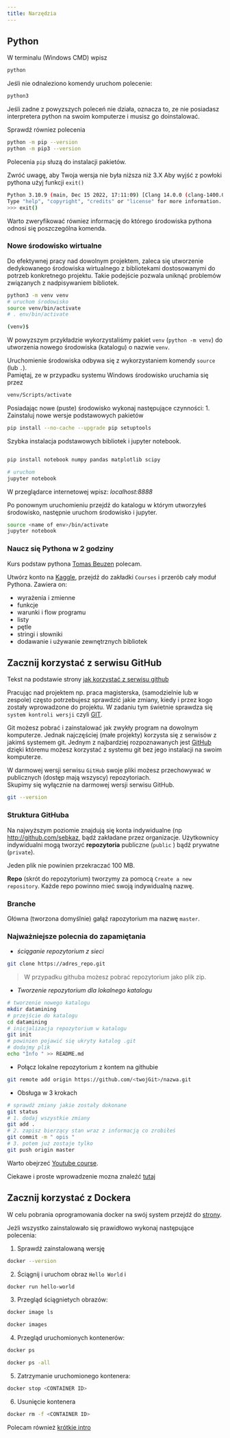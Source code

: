 ```yaml
---
title: Narzędzia
---
```


## Python

W terminalu (Windows CMD) wpisz
```bash
python
```
Jeśli nie odnaleziono komendy uruchom polecenie:
```bash
python3
```
Jeśli zadne z powyzszych poleceń nie działa, oznacza to, ze nie posiadasz interpretera python na swoim komputerze i musisz go doinstalować.

Sprawdź równiez polecenia 
```bash
python -m pip --version
python -m pip3 --version
```

Polecenia `pip`  słuzą do instalacji pakietów.

Zwróć uwagę, aby Twoja wersja nie była niższa niż 3.X
Aby wyjść z powłoki pythona użyj funkcji `exit()`
```bash
Python 3.10.9 (main, Dec 15 2022, 17:11:09) [Clang 14.0.0 (clang-1400.0.29.202)] on darwin
Type "help", "copyright", "credits" or "license" for more information.
>>> exit()
```

Warto zweryfikować równiez informację do którego środowiska pythona odnosi się poszczególna komenda.

### Nowe środowisko wirtualne

Do efektywnej pracy nad dowolnym projektem, zaleca się utworzenie dedykowanego środowiska wirtualnego z bibliotekami dostosowanymi do potrzeb konkretnego projektu. 
Takie podejście pozwala uniknąć problemów związanych z nadpisywaniem bibliotek.

```bash
python3 -m venv venv
# uruchom środowisko
source venv/bin/activate
# . env/bin/activate

(venv)$ 
```
W powyzszym przykładzie wykorzystaliśmy pakiet `venv` (`python -m venv`) do utworzenia nowego środowiska (katalogu) o nazwie `venv`.  

Uruchomienie środowiska odbywa się z wykorzystaniem komendy `source` (lub `.`).  
Pamiętaj, ze w przypadku systemu Windows środowisko uruchamia się przez 
```bash
venv/Scripts/activate
```

Posiadając nowe (puste) środowisko wykonaj następujące czynności: 
1. Zainstaluj nowe wersje podstawowych pakietów 
```bash
pip install --no-cache --upgrade pip setuptools
```

Szybka instalacja podstawowych bibliotek i jupyter notebook.
```bash

pip install notebook numpy pandas matplotlib scipy

# uruchom 
jupyter notebook
```
W przeglądarce internetowej wpisz: _localhost:8888_

Po ponownym uruchomieniu przejdź do katalogu w którym utworzyłeś środowisko, 
następnie uruchom środowisko i jupyter.

```bash
source <name of env>/bin/activate
jupyter notebook
```
### Naucz się Pythona w 2 godziny

Kurs podstaw pythona [Tomas Beuzen](https://www.tomasbeuzen.com/python-programming-for-data-science/README.html) polecam.

Utwórz konto na [Kaggle](https://kaggle.com), przejdź do zakładki `Courses` i przerób cały moduł Pythona. Zawiera on: 

- wyrażenia i zmienne
- funkcje
- warunki i flow programu
- listy
- pętle
- stringi i słowniki
- dodawanie i używanie zewnętrznych bibliotek


## Zacznij korzystać z serwisu GitHub
<div id="git"></div>
Tekst na podstawie strony [jak korzystać z serwisu github](http://pbiecek.github.io/Przewodnik/Programowanie/jak_korzystac_z_serwisu_github_i_waffle.html)


Pracując nad projektem np. praca magisterska, (samodzielnie lub w zespole) często potrzebujesz sprawdzić jakie zmiany, kiedy i przez kogo zostały wprowadzone do projektu.
W zadaniu tym świetnie sprawdza się `system kontroli wersji` czyli [GIT](https://git-scm.com). 

Git możesz pobrać i zainstalować jak zwykły program na dowolnym komputerze.
Jednak najczęściej (małe projekty) korzysta się z serwisów z jakimś systemem git. 
Jednym z najbardziej rozpoznawanych jest [GitHub](www.github.com) dzięki któremu możesz korzystać z systemu git bez jego instalacji na swoim komputerze.

W darmowej wersji serwisu `GitHub` swoje pliki możesz przechowywać w publicznych (dostęp mają wszyscy) repozytoriach.  
Skupimy się wyłącznie na darmowej wersji serwisu GitHub.

```bash
git --version
```

### Struktura GitHuba

Na najwyższym poziomie znajdują się konta indywidualne (np [http://github.com/sebkaz](http://github.com/sebkaz), bądź zakładane przez organizacje. 
Użytkownicy indywidualni mogą tworzyć **repozytoria** publiczne (`public` ) bądź prywatne (`private`). 

Jeden plik nie powinien przekraczać 100 MB.

**Repo** (skrót do repozytorium) tworzymy za pomocą `Create a new repository`.
 Każde repo powinno mieć swoją indywidualną nazwę. 

### Branche

Główna (tworzona domyślnie) gałąź rapozytorium ma nazwę `master`.


### Najważniejsze polecnia do zapamiętania

* _ściąganie repozytorium z sieci_

```bash
git clone https://adres_repo.git
```

> W przypadku githuba możesz pobrać repozytorium jako plik zip.

* _Tworzenie repozytorium dla lokalnego katalogu_

```bash
# tworzenie nowego katalogu
mkdir datamining
# przejście do katalogu
cd datamining
# inicjalizacja repozytorium w katalogu
git init
# powinien pojawić się ukryty katalog .git
# dodajmy plik
echo "Info " >> README.md
```

* Połącz lokalne repozytorium z kontem na githubie

```bash
git remote add origin https://github.com/<twojGit>/nazwa.git
```

* Obsługa w 3 krokach

```bash
# sprawdź zmiany jakie zostały dokonane
git status
# 1. dodaj wszystkie zmiany
git add .
# 2. zapisz bierzący stan wraz z informacją co zrobiłeś
git commit -m " opis "
# 3. potem już zostaje tylko
git push origin master
```
Warto obejrzeć [Youtube course](https://www.youtube.com/watch?v=HVsySz-h9r4).

Ciekawe i proste wprowadzenie mozna znaleźć [tutaj](http://rogerdudler.github.io/git-guide/index.pl.html)

## Zacznij korzystać z Dockera
<div id="docker"></div>
W celu pobrania oprogramowania docker na swój system przejdź do [strony](https://docs.docker.com/get-docker/).

Jeżli wszystko zainstalowało się prawidłowo wykonaj następujące polecenia:

1. Sprawdź zainstalowaną wersję

```bash
docker --version
```

2. Ściągnij i uruchom obraz `Hello World` i 

```bash
docker run hello-world
```

3. Przegląd ściągnietych obrazów:

```bash
docker image ls

docker images
```

4. Przegląd uruchomionych kontenerów:

```bash
docker ps 

docker ps -all
```

5. Zatrzymanie uruchomionego kontenera: 

```bash
docker stop <CONTAINER ID>
```

6. Usunięcie kontenera
```bash
docker rm -f <CONTAINER ID>
```

Polecam również [krótkie intro](https://medium.com/codingthesmartway-com-blog/docker-beginners-guide-part-1-images-containers-6f3507fffc98)

